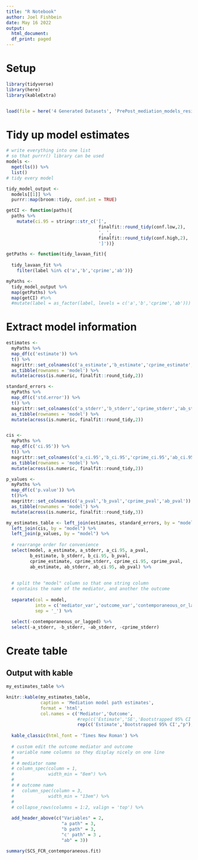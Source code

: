 ```yaml
---
title: "R Notebook"
author: Joel Fishbein
date: May 16 2022
output:
  html_document:
  df_print: paged
---
```

  

# Setup

```r
library(tidyverse)
library(here)
library(kableExtra)


load(file = here('4 Generated Datasets', 'PrePost_mediation_models_residualized.RData'))

```


# Tidy up model estimates

```r
# write everything into one list 
# so that purrr() library can be used
models <-
  mget(ls()) %>% 
  list()
# tidy every model

tidy_model_output <-
  models[[1]] %>%
  purrr::map(broom::tidy, conf.int = TRUE) 

getCI <- function(paths){
  paths %>%
    mutate(ci.95 = stringr::str_c('[',
                                   finalfit::round_tidy(conf.low,2),
                                   ', ',
                                   finalfit::round_tidy(conf.high,2),
                                   ']'))}

getPaths <- function(tidy_lavaan_fit){
  
  tidy_lavaan_fit %>%
    filter(label %in% c('a','b','cprime','ab'))}

myPaths <-
  tidy_model_output %>%
  map(getPaths) %>%
  map(getCI) #%>%
  #mutate(label = as_factor(label, levels = c('a','b','cprime','ab')))


```

# Extract model information

```r
estimates <-
  myPaths %>%
  map_df(c('estimate')) %>%
  t() %>%
  magrittr::set_colnames(c('a_estimate','b_estimate','cprime_estimate','ab_estimate')) %>%
  as_tibble(rownames = 'model') %>%
  mutate(across(is.numeric, finalfit::round_tidy,2))

standard_errors <-
  myPaths %>%
  map_df(c('std.error')) %>%
  t() %>%
  magrittr::set_colnames(c('a_stderr','b_stderr','cprime_stderr','ab_stderr')) %>%
  as_tibble(rownames = 'model') %>%
  mutate(across(is.numeric, finalfit::round_tidy,2))


cis <-
  myPaths %>%
  map_df(c('ci.95')) %>%
  t() %>%
  magrittr::set_colnames(c('a_ci.95','b_ci.95','cprime_ci.95','ab_ci.95')) %>%
  as_tibble(rownames = 'model') %>%
  mutate(across(is.numeric, finalfit::round_tidy,2))

p_values <-
  myPaths %>%
  map_df(c('p.value')) %>%
  t()%>%
  magrittr::set_colnames(c('a_pval','b_pval','cprime_pval','ab_pval')) %>%
  as_tibble(rownames = 'model') %>%
  mutate(across(is.numeric, finalfit::round_tidy,3))

my_estimates_table <- left_join(estimates, standard_errors, by = "model") %>%
  left_join(cis, by = "model") %>%
  left_join(p_values, by = "model") %>%
  
  # rearrange order for convenience
  select(model, a_estimate, a_stderr, a_ci.95, a_pval,
         b_estimate, b_stderr, b_ci.95, b_pval,
         cprime_estimate, cprime_stderr, cprime_ci.95, cprime_pval,
         ab_estimate, ab_stderr, ab_ci.95, ab_pval) %>%
  
  
  # split the "model" column so that one string column
  # contains the name of the mediator, and another the outcome
  
  separate(col = model,
           into = c('mediator_var','outcome_var','contemporaneous_or_lagged'), 
           sep = '_') %>%
  
  select(-contemporaneous_or_lagged) %>%
  select(-a_stderr, -b_stderr, -ab_stderr, -cprime_stderr)


```


# Create table

## Output with kable


```r

my_estimates_table %>%

knitr::kable(my_estimates_table, 
             caption = 'Mediation model path estimates',
             format = 'html',
             col.names = c('Mediator','Outcome', 
                           #rep(c('Estimate','SE','Bootstrapped 95% CI',"p"),5))) %>%
                           rep(c('Estimate','Bootstrapped 95% CI',"p"),4))) %>%
  
  kable_classic(html_font = 'Times New Roman') %>%
  
  # custom edit the outcome mediator and outcome 
  # variable name columns so they display nicely on one line
  # 
  # # mediator name
  # column_spec(column = 1,
  #             width_min = "8em") %>%
  # 
  # # outcome name
  #   column_spec(column = 3,
  #             width_min = "13em") %>%
  # 
  # collapse_rows(columns = 1:2, valign = 'top') %>%
  
  add_header_above(c("Variables" = 2, 
                     "a path" = 3, 
                     "b path" = 3, 
                     "c' path" = 3 , 
                     "ab" = 3)) 

```


```r

summary(SCS_FCR_contemporaneous.fit)
```
